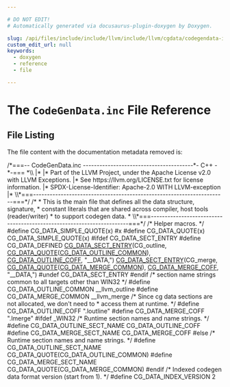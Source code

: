 ```yaml
---

# DO NOT EDIT!
# Automatically generated via docusaurus-plugin-doxygen by Doxygen.

slug: /api/files/include/include/llvm/include/llvm/cgdata/codegendata-inc
custom_edit_url: null
keywords:
  - doxygen
  - reference
  - file

---
```





# The `CodeGenData.inc` File Reference

<DoxygenPage pluginConfig={pluginConfig}>




## File Listing

The file content with the documentation metadata removed is:

<ProgramListing>

<Link id="l00001" /><CodeLine lineNumber="1"><span class="doxyHighlightComment">/&#42;===-- CodeGenData.inc ----------------------------------------&#42;- C++ -&#42;-=== &#42;\\</span></CodeLine>
<Link id="l00002" /><CodeLine lineNumber="2"><span class="doxyHighlightComment">|&#42;</span></CodeLine>
<Link id="l00003" /><CodeLine lineNumber="3"><span class="doxyHighlightComment">|&#42; Part of the LLVM Project, under the Apache License v2.0 with LLVM Exceptions.</span></CodeLine>
<Link id="l00004" /><CodeLine lineNumber="4"><span class="doxyHighlightComment">|&#42; See https://llvm.org/LICENSE.txt for license information.</span></CodeLine>
<Link id="l00005" /><CodeLine lineNumber="5"><span class="doxyHighlightComment">|&#42; SPDX-License-Identifier: Apache-2.0 WITH LLVM-exception</span></CodeLine>
<Link id="l00006" /><CodeLine lineNumber="6"><span class="doxyHighlightComment">|&#42;</span></CodeLine>
<Link id="l00007" /><CodeLine lineNumber="7"><span class="doxyHighlightComment">\\&#42;===----------------------------------------------------------------------===&#42;/</span></CodeLine>
<Link id="l00008" /><CodeLine lineNumber="8"><span class="doxyHighlightComment">/&#42;</span></CodeLine>
<Link id="l00009" /><CodeLine lineNumber="9"><span class="doxyHighlightComment"> &#42; This is the main file that defines all the data structure, signature,</span></CodeLine>
<Link id="l00010" /><CodeLine lineNumber="10"><span class="doxyHighlightComment"> &#42; constant literals that are shared across compiler, host tools (reader/writer)</span></CodeLine>
<Link id="l00011" /><CodeLine lineNumber="11"><span class="doxyHighlightComment"> &#42; to support codegen data.</span></CodeLine>
<Link id="l00012" /><CodeLine lineNumber="12"><span class="doxyHighlightComment"> &#42;</span></CodeLine>
<Link id="l00013" /><CodeLine lineNumber="13"><span class="doxyHighlightComment">\\&#42;===----------------------------------------------------------------------===&#42;/</span></CodeLine>
<Link id="l00014" /><CodeLine lineNumber="14"></CodeLine>
<Link id="l00015" /><CodeLine lineNumber="15"><span class="doxyHighlightComment">/&#42; Helper macros.  &#42;/</span></CodeLine>
<Link id="l00016" /><CodeLine lineNumber="16"><span class="doxyHighlightPreprocessor">#define CG&#95;DATA&#95;SIMPLE&#95;QUOTE(x) #x</span></CodeLine>
<Link id="l00017" /><CodeLine lineNumber="17"><span class="doxyHighlightPreprocessor">#define CG&#95;DATA&#95;QUOTE(x) CG&#95;DATA&#95;SIMPLE&#95;QUOTE(x)</span></CodeLine>
<Link id="l00018" /><CodeLine lineNumber="18"></CodeLine>
<Link id="l00019" /><CodeLine lineNumber="19"><span class="doxyHighlightPreprocessor">#ifdef CG&#95;DATA&#95;SECT&#95;ENTRY</span></CodeLine>
<Link id="l00020" /><CodeLine lineNumber="20"><span class="doxyHighlightPreprocessor">#define CG&#95;DATA&#95;DEFINED</span></CodeLine>
<Link id="l00021" /><CodeLine lineNumber="21"><span class="doxyHighlight"><a href="/docs/api/files/include/include/llvm/include/llvm/cgdata/codegendata-h/#a63b97a1d3b66aae039e7fa8516f5dcf8">CG&#95;DATA&#95;SECT&#95;ENTRY</a>(CG&#95;outline, <a href="/docs/api/files/include/include/llvm/include/llvm/cgdata/codegendata-h/#a9e44402ece363a1354b3452084e62c30">CG&#95;DATA&#95;QUOTE</a>(<a href="/docs/api/files/include/include/llvm/include/llvm/cgdata/codegendata-h/#a895a7cd01d120f313080055b9ba67e09">CG&#95;DATA&#95;OUTLINE&#95;COMMON</a>),</span></CodeLine>
<Link id="l00022" /><CodeLine lineNumber="22"><span class="doxyHighlight">                   <a href="/docs/api/files/include/include/llvm/include/llvm/cgdata/codegendata-h/#a55dc8171a7674baeadcb3a4736cdbbae">CG&#95;DATA&#95;OUTLINE&#95;COFF</a>, </span><span class="doxyHighlightStringLiteral">&quot;&#95;&#95;DATA,&quot;</span><span class="doxyHighlight">)</span></CodeLine>
<Link id="l00023" /><CodeLine lineNumber="23"><span class="doxyHighlight"><a href="/docs/api/files/include/include/llvm/include/llvm/cgdata/codegendata-h/#a63b97a1d3b66aae039e7fa8516f5dcf8">CG&#95;DATA&#95;SECT&#95;ENTRY</a>(CG&#95;merge, <a href="/docs/api/files/include/include/llvm/include/llvm/cgdata/codegendata-h/#a9e44402ece363a1354b3452084e62c30">CG&#95;DATA&#95;QUOTE</a>(<a href="/docs/api/files/include/include/llvm/include/llvm/cgdata/codegendata-h/#a9194077710db2d0b68bc9f1ec299c7fb">CG&#95;DATA&#95;MERGE&#95;COMMON</a>),</span></CodeLine>
<Link id="l00024" /><CodeLine lineNumber="24"><span class="doxyHighlight">                   <a href="/docs/api/files/include/include/llvm/include/llvm/cgdata/codegendata-h/#add273b3d8474ec87c05db2cea27be460">CG&#95;DATA&#95;MERGE&#95;COFF</a>, </span><span class="doxyHighlightStringLiteral">&quot;&#95;&#95;DATA,&quot;</span><span class="doxyHighlight">)</span></CodeLine>
<Link id="l00025" /><CodeLine lineNumber="25"></CodeLine>
<Link id="l00026" /><CodeLine lineNumber="26"><span class="doxyHighlightPreprocessor">#undef CG&#95;DATA&#95;SECT&#95;ENTRY</span></CodeLine>
<Link id="l00027" /><CodeLine lineNumber="27"><span class="doxyHighlightPreprocessor">#endif</span></CodeLine>
<Link id="l00028" /><CodeLine lineNumber="28"></CodeLine>
<Link id="l00029" /><CodeLine lineNumber="29"><span class="doxyHighlightComment">/&#42; section name strings common to all targets other</span></CodeLine>
<Link id="l00030" /><CodeLine lineNumber="30"><span class="doxyHighlightComment">   than WIN32 &#42;/</span></CodeLine>
<Link id="l00031" /><CodeLine lineNumber="31"><span class="doxyHighlightPreprocessor">#define CG&#95;DATA&#95;OUTLINE&#95;COMMON &#95;&#95;llvm&#95;outline</span></CodeLine>
<Link id="l00032" /><CodeLine lineNumber="32"><span class="doxyHighlightPreprocessor">#define CG&#95;DATA&#95;MERGE&#95;COMMON &#95;&#95;llvm&#95;merge</span></CodeLine>
<Link id="l00033" /><CodeLine lineNumber="33"><span class="doxyHighlightComment">/&#42; Since cg data sections are not allocated, we don&#39;t need to</span></CodeLine>
<Link id="l00034" /><CodeLine lineNumber="34"><span class="doxyHighlightComment"> &#42; access them at runtime.</span></CodeLine>
<Link id="l00035" /><CodeLine lineNumber="35"><span class="doxyHighlightComment"> &#42;/</span></CodeLine>
<Link id="l00036" /><CodeLine lineNumber="36"><span class="doxyHighlightPreprocessor">#define CG&#95;DATA&#95;OUTLINE&#95;COFF &quot;.loutline&quot;</span></CodeLine>
<Link id="l00037" /><CodeLine lineNumber="37"><span class="doxyHighlightPreprocessor">#define CG&#95;DATA&#95;MERGE&#95;COFF &quot;.lmerge&quot;</span></CodeLine>
<Link id="l00038" /><CodeLine lineNumber="38"></CodeLine>
<Link id="l00039" /><CodeLine lineNumber="39"><span class="doxyHighlightPreprocessor">#ifdef &#95;WIN32</span></CodeLine>
<Link id="l00040" /><CodeLine lineNumber="40"><span class="doxyHighlightComment">/&#42; Runtime section names and name strings.  &#42;/</span></CodeLine>
<Link id="l00041" /><CodeLine lineNumber="41"><span class="doxyHighlightPreprocessor">#define CG&#95;DATA&#95;OUTLINE&#95;SECT&#95;NAME CG&#95;DATA&#95;OUTLINE&#95;COFF</span></CodeLine>
<Link id="l00042" /><CodeLine lineNumber="42"><span class="doxyHighlightPreprocessor">#define CG&#95;DATA&#95;MERGE&#95;SECT&#95;NAME CG&#95;DATA&#95;MERGE&#95;COFF</span></CodeLine>
<Link id="l00043" /><CodeLine lineNumber="43"></CodeLine>
<Link id="l00044" /><CodeLine lineNumber="44"><span class="doxyHighlightPreprocessor">#else</span></CodeLine>
<Link id="l00045" /><CodeLine lineNumber="45"><span class="doxyHighlightComment">/&#42; Runtime section names and name strings.  &#42;/</span></CodeLine>
<Link id="l00046" /><CodeLine lineNumber="46"><span class="doxyHighlightPreprocessor">#define CG&#95;DATA&#95;OUTLINE&#95;SECT&#95;NAME CG&#95;DATA&#95;QUOTE(CG&#95;DATA&#95;OUTLINE&#95;COMMON)</span></CodeLine>
<Link id="l00047" /><CodeLine lineNumber="47"><span class="doxyHighlightPreprocessor">#define CG&#95;DATA&#95;MERGE&#95;SECT&#95;NAME CG&#95;DATA&#95;QUOTE(CG&#95;DATA&#95;MERGE&#95;COMMON)</span></CodeLine>
<Link id="l00048" /><CodeLine lineNumber="48"></CodeLine>
<Link id="l00049" /><CodeLine lineNumber="49"><span class="doxyHighlightPreprocessor">#endif</span></CodeLine>
<Link id="l00050" /><CodeLine lineNumber="50"></CodeLine>
<Link id="l00051" /><CodeLine lineNumber="51"><span class="doxyHighlightComment">/&#42; Indexed codegen data format version (start from 1). &#42;/</span></CodeLine>
<Link id="l00052" /><CodeLine lineNumber="52"><span class="doxyHighlightPreprocessor">#define CG&#95;DATA&#95;INDEX&#95;VERSION 2</span></CodeLine>

</ProgramListing>


</DoxygenPage>
